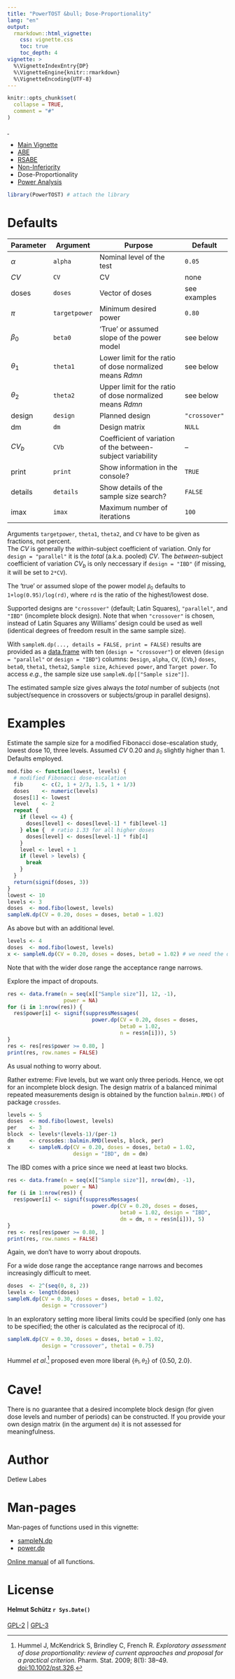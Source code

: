 ---
title: "PowerTOST &bull; Dose-Proportionality"
lang: "en"
output:
  rmarkdown::html_vignette:
    css: vignette.css
    toc: true
    toc_depth: 4
vignette: >
  %\VignetteIndexEntry{DP}
  %\VignetteEngine{knitr::rmarkdown}
  %\VignetteEncoding{UTF-8}
---
```{r, include = FALSE}
knitr::opts_chunk$set(
  collapse = TRUE,
  comment = "#"
)
```
<div class="top"><a class="toplink" href="#nav" title="&uArr; top">&nbsp;</a></div>
<div id="nav">
<ul>
<li>[Main Vignette](vignette.html)</li>
<li>[ABE](ABE.html "Average Bioequivalence")</li>
<li>[RSABE](RSABE.html "Reference-scaled Average Bioequivalence")</li>
<li>[Non-Inferiority](NI.html)</li>
<li><span title="» You are here «">Dose-Proportionality</span></li>
<li>[Power Analysis](PA.html)</li>
</ul>
</div>
```{r setup}
library(PowerTOST) # attach the library
```

# Defaults
| Parameter | Argument | Purpose | Default |
|---|---|-------------|----|
| $\alpha$ | `alpha` | Nominal level of the test | `0.05` |
| *CV* | `CV` | CV | none |
| doses | `doses` | Vector of doses | see examples |
| $\pi$ | `targetpower` | <span title="typically 0.80 – 0.90">Minimum desired power</span> | `0.80` |
| $\beta_{0}$ | `beta0` | ‘True’ or assumed slope of the power model | see below |
| $\theta_{1}$ | `theta1` | Lower limit for the ratio of dose normalized means *Rdmn* | see below |
| $\theta_{2}$ | `theta2` | Upper limit for the ratio of dose normalized means *Rdmn* | see below |
| design | `design` | Planned design | `"crossover"` |
| dm | `dm` | Design matrix | `NULL` |
| *CV~b~* | `CVb` | Coefficient of variation of the between-subject variability | – |
| print | `print` | Show information in the console? | `TRUE` |
| details | `details` | Show details of the sample size search? | `FALSE` |
| imax | `imax` | Maximum number of iterations | `100` |

Arguments `targetpower`, `theta1`, `theta2`, and `CV` have to be given as fractions, not percent.\
The *CV* is generally the *within*-subject coefficient of variation. Only for `design = "parallel"` it is the *total* (<span title="also known as">a.k.a.</span> pooled) *CV*. The *between*-subject coefficient of variation *CV~b~* is only neccessary if `design = "IBD"` (if missing, it will be set to `2*CV`).

The ‘true’ or assumed slope of the power model <small>$\beta_{0}$</small> defaults to `1+log(0.95)/log(rd)`, where `rd` is the ratio of the highest/lowest dose.

Supported designs are `"crossover"` (default; Latin Squares), `"parallel"`, and `"IBD"` (incomplete block design). Note that when `"crossover"` is chosen, instead of Latin Squares any Williams’ design could be used as well (identical degrees of freedom result in the same sample size).

With `sampleN.dp(..., details = FALSE, print = FALSE)` results are provided as a [data.frame](https://stat.ethz.ch/R-manual/R-devel/library/base/html/data.frame.html) with ten (`design = "crossover"`) or eleven (`design = "parallel"` or `design = "IBD"`) columns: `Design`, `alpha`, `CV`, (`CVb`,) `doses`, `beta0`, `theta1`, `theta2`, `Sample size`, `Achieved power`, and `Target power`. To access *e.g.*, the sample size use `sampleN.dp[["Sample size"]]`.

The estimated sample size gives always the *total* number of subjects (not subject/sequence in crossovers or subjects/group in parallel designs).

# Examples
Estimate the sample size for a modified Fibonacci dose-escalation study, lowest dose 10, three levels. Assumed *CV* 0.20 and <small>$\beta_{0}$</small> slightly higher than 1. Defaults employed.
```{r}
mod.fibo <- function(lowest, levels) {
  # modified Fibonacci dose-escalation
  fib      <- c(2, 1 + 2/3, 1.5, 1 + 1/3)
  doses    <- numeric(levels)
  doses[1] <- lowest
  level    <- 2
  repeat {
    if (level <= 4) {
      doses[level] <- doses[level-1] * fib[level-1]
    } else {  # ratio 1.33 for all higher doses
      doses[level] <- doses[level-1] * fib[4]
    }
    level <- level + 1
    if (level > levels) {
      break
    }
  }
  return(signif(doses, 3))
}
lowest <- 10
levels <- 3
doses  <- mod.fibo(lowest, levels)
sampleN.dp(CV = 0.20, doses = doses, beta0 = 1.02)
```

As above but with an additional level.
```{r}
levels <- 4
doses  <- mod.fibo(lowest, levels)
x <- sampleN.dp(CV = 0.20, doses = doses, beta0 = 1.02) # we need the data.frame later
```
Note that with the wider dose range the acceptance range narrows.

Explore the impact of dropouts.
```{r}
res <- data.frame(n = seq(x[["Sample size"]], 12, -1),
                  power = NA)
for (i in 1:nrow(res)) {
  res$power[i] <- signif(suppressMessages(
                           power.dp(CV = 0.20, doses = doses,
                                    beta0 = 1.02,
                                    n = res$n[i])), 5)
}
res <- res[res$power >= 0.80, ]
print(res, row.names = FALSE)
```
As usual nothing to worry about.

Rather extreme: Five levels, but we want only three periods. Hence, we opt for an incomplete block design. The design matrix of a balanced minimal repeated measurements design is obtained by the function `balmin.RMD()` of package `crossdes`.
```{r}
levels <- 5
doses  <- mod.fibo(lowest, levels)
per    <- 3
block  <- levels*(levels-1)/(per-1)
dm     <- crossdes::balmin.RMD(levels, block, per)
x      <- sampleN.dp(CV = 0.20, doses = doses, beta0 = 1.02,
                     design = "IBD", dm = dm)
```
The IBD comes with a price since we need at least two blocks.

```{r}
res <- data.frame(n = seq(x[["Sample size"]], nrow(dm), -1),
                  power = NA)
for (i in 1:nrow(res)) {
  res$power[i] <- signif(suppressMessages(
                           power.dp(CV = 0.20, doses = doses,
                                    beta0 = 1.02, design = "IBD",
                                    dm = dm, n = res$n[i])), 5)
}
res <- res[res$power >= 0.80, ]
print(res, row.names = FALSE)
```
Again, we don’t have to worry about dropouts.

For a wide dose range the acceptance range narrows and becomes increasingly difficult to meet.
```{r}
doses  <- 2^(seq(0, 8, 2))
levels <- length(doses)
sampleN.dp(CV = 0.30, doses = doses, beta0 = 1.02,
           design = "crossover")
```
In an exploratory setting more liberal limits could be specified (only one has to be specified; the other is calculated as the reciprocal of it).
```{r}
sampleN.dp(CV = 0.30, doses = doses, beta0 = 1.02,
           design = "crossover", theta1 = 0.75)
```
Hummel *et al*.^[Hummel J, McKendrick S, Brindley C, French R. *Exploratory assessment of dose proportionality: review of current approaches and proposal for a practical criterion.* Pharm. Stat. 2009; 8(1): 38--49. [doi:10.1002/pst.326](https://doi.org/10.1002/pst.326).] proposed even more liberal {<small>$\theta_{1},\theta_{2}$</small>} of {0.50, 2.0}.

# Cave!
There is no guarantee that a desired incomplete block design (for given dose levels and number of periods) can be constructed. If you provide your own design matrix (in the argument `dm`) it is not assessed for meaningfulness.

# Author
Detlew Labes

# Man-pages
Man-pages of functions used in this vignette:

  * [sampleN.dp](../html/sampleN.dp.html)
  * [power.dp](../html/power.dp.html)

[Online manual](https://cran.r-project.org/package=PowerTOST/PowerTOST.pdf "PDF") of all functions.

# License
<h4 class="author">Helmut Schütz `r Sys.Date()`</h4>
[GPL-2](https://cran.r-project.org/web/licenses/GPL-2 "GNU General Public License, Version 2") | [GPL-3](https://cran.r-project.org/web/licenses/GPL-3 "GNU General Public License, Version 3")
